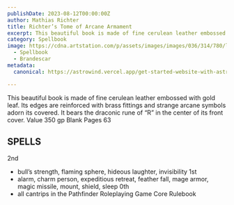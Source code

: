 ```yaml
---
publishDate: 2023-08-12T00:00:00Z
author: Mathias Richter 
title: Richter’s Tome of Arcane Armament
excerpt: This beautiful book is made of fine cerulean leather embossed withgold leaf. Its edges are reinforced with brass fittings and strange arcane symbols adorn its covered. It bears the draconic rune of “R”in the center of its front cover.
category: Spellbook
image: https://cdna.artstation.com/p/assets/images/images/036/314/780/large/matilda-heilala-final-rend.jpg?1617307590
  - Spellbook
  - Brandescar
metadata:
  canonical: https://astrowind.vercel.app/get-started-website-with-astro-tailwind-css

---
```



This beautiful book is made of fine cerulean leather embossed with
gold leaf. Its edges are reinforced with brass fittings and strange
arcane symbols adorn its covered. It bears the draconic rune of “R”
in the center of its front cover.
Value 350 gp
Blank Pages 63
## SPELLS
2nd
- bull’s strength, flaming sphere, hideous laughter, invisibility
1st
- alarm, charm person, expeditious retreat, feather fall, mage
armor, magic missile, mount, shield, sleep
0th 
- all cantrips in the Pathfinder Roleplaying Game Core Rulebook